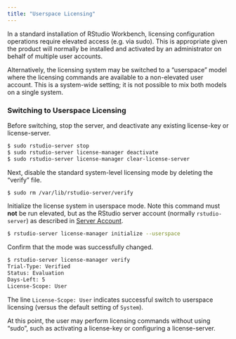 ```yaml
---
title: "Userspace Licensing"
---
```


In a standard installation of RStudio Workbench, licensing configuration operations require elevated access (e.g. via sudo). This is appropriate given the product will normally be installed and activated by an administrator on behalf of multiple user accounts.

Alternatively, the licensing system may be switched to a "userspace" model where the licensing commands are available to a non-elevated user account. This is a system-wide setting; it is not possible to mix both models on a single system.

### Switching to Userspace Licensing

Before switching, stop the server, and deactivate any existing license-key or license-server.

```bash
$ sudo rstudio-server stop
$ sudo rstudio-server license-manager deactivate
$ sudo rstudio-server license-manager clear-license-server
```

Next, disable the standard system-level licensing mode by deleting the "verify" file.

```bash
$ sudo rm /var/lib/rstudio-server/verify
```

Initialize the license system in userspace mode. Note this command must **not** be run elevated, but as the RStudio server account (normally `rstudio-server`) as described in [Server Account](../access_and_security/server_permissions.qmd#server-account).

```bash
$ rstudio-server license-manager initialize --userspace
```

Confirm that the mode was successfully changed.

```bash
$ rstudio-server license-manager verify
Trial-Type: Verified
Status: Evaluation
Days-Left: 5
License-Scope: User
```

The line `License-Scope: User` indicates successful switch to userspace licensing (versus the default setting of `System`).

At this point, the user may perform licensing commands without using "sudo", such as activating a license-key or configuring a license-server.
